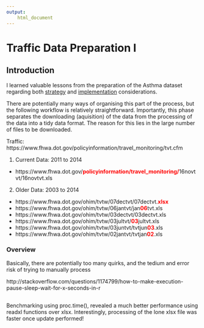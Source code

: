 ```yaml
---
output:
    html_document
---
```

# Traffic Data Preparation I

## Introduction

I learned valuable lessons from the preparation of the Asthma dataset regarding both [strategy](https://github.com/drbulu/healthyAir_DSc_proj/blob/master/01_Data_Prep/asthma_data_source_prep_01.Rmd) and [implementation](https://github.com/drbulu/healthyAir_DSc_proj/blob/master/01_Data_Prep/asthma_data_source_prep_02.Rmd) considerations.


There are potentially many ways of organising this part of the process, but the following workflow is relatively straightforward. Importantly, this phase separates the downloading (aquisition) of the data from the processing of the data into a tidy data format. The reason for this lies in the large number of files to be downloaded.

Traffic: https://www.fhwa.dot.gov/policyinformation/travel_monitoring/tvt.cfm


1. Current Data: 2011 to 2014

* https://www.fhwa.dot.gov/<b style="color:red;">policyinformation/travel_monitoring/</b>16novtvt/16novtvt.xls

2. Older Data: 2003 to 2014

* https://www.fhwa.dot.gov/ohim/tvtw/07dectvt/07dectvt.<b style="color:red;">xlsx</b>
* https://www.fhwa.dot.gov/ohim/tvtw/06jantvt/jan<b style="color:red;">06</b>tvt.xls
* https://www.fhwa.dot.gov/ohim/tvtw/03dectvt/03dectvt.xls
* https://www.fhwa.dot.gov/ohim/tvtw/03jultvt/<b style="color:red;">03</b>jultvt.xls
* https://www.fhwa.dot.gov/ohim/tvtw/03juntvt/tvtjun<b style="color:red;">03</b>.xls
* https://www.fhwa.dot.gov/ohim/tvtw/02jantvt/tvtjan<b style="color:red;">02</b>.xls

### Overview

Basically, there are potentially too many quirks, and the tedium and error risk of 
trying to manually process


http://stackoverflow.com/questions/1174799/how-to-make-execution-pause-sleep-wait-for-x-seconds-in-r


## 

Benchmarking using proc.time(), revealed a much better performance using readxl functions over xlsx. Interestingly, processing of the lone xlsx file was faster once update performed!